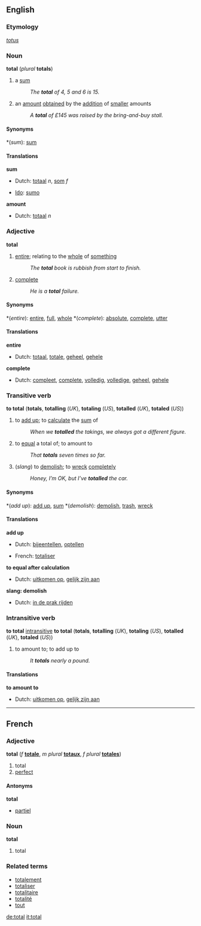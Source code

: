 ==English==
===Etymology===
{{L.}} ''[[totus]]''

===Noun===
'''total''' (''plural'' '''totals''')

#<!--DefB--> a [[sum]]
#:''The '''total''' of 4, 5 and 6 is 15.''
#<!--DefA--> an [[amount]] [[obtain]]ed by the [[addition]] of [[small]]er amounts
#:''A '''total''' of £145 was raised by the bring-and-buy stall.''

====Synonyms====
<!--DefB-->*(''sum''): [[sum]]

====Translations====
<!--DefB-->'''sum'''
{{top}}
*Dutch: [[totaal]] ''n'', [[som]] ''f''
{{mid}}
*[[Ido]]: [[sumo]]
{{bottom}}

<!--DefA-->'''amount'''
{{top}}
*Dutch: [[totaal]] ''n''
{{mid}}
{{bottom}}

===Adjective===
'''total'''
#<!--DefC--> [[entire]]; relating to the [[whole]] of [[something]]
#:''The '''total''' book is rubbish from start to finish.''
#<!--DefD--> [[complete]]
#:''He is a '''total''' failure.''

====Synonyms====
<!--DefC-->*(''entire''): [[entire]], [[full]], [[whole]]
<!--DefD-->*(''complete''): [[absolute]], [[complete]], [[utter]]

====Translations====
<!--DefC-->'''entire'''
{{top}}
*Dutch: [[totaal]], [[totale]], [[geheel]], [[gehele]]
{{mid}}
{{bottom}}

<!--DefD-->'''complete'''
{{top}}
*Dutch: [[compleet]], [[complete]], [[volledig]], [[volledige]], [[geheel]], [[gehele]]
{{mid}}
{{bottom}}

===Transitive verb===
'''to total''' ('''totals''', '''totalling''' (''UK''), '''totaling''' (''US''), '''totalled''' (''UK''), '''totaled''' (''US''))

#<!--DefE--> to [[add up]]; to [[calculate]] the [[sum]] of
#:''When we '''totalled''' the takings, we always got a different figure.''
#<!--DefF--> to [[equal]] a total of; to amount to
#:''That '''totals''' seven times so far.''
#<!--DefG--> (''slang'') to [[demolish]]; to [[wreck]] [[complete]]ly
#:''Honey, I’m OK, but I’ve '''totalled''' the car.''

====Synonyms====
<!--DefE-->*(''add up''): [[add up]], [[sum]]
<!--DefG-->*(''demolish''): [[demolish]], [[trash]], [[wreck]]

====Translations====
<!--DefE-->'''add up'''
{{top}}
*Dutch: [[bijeentellen]], [[optellen]]
{{mid}}
*French: [[totaliser]]
{{bottom}}

<!--DefF-->'''to equal after calculation'''
{{top}}
*Dutch: [[uitkomen op]], [[gelijk zijn aan]]
{{mid}}
{{bottom}}

<!--DefG-->'''slang: demolish'''
<!--Include SLANG translations here, where these exist-->
{{top}}
*Dutch: [[in de prak rijden]]
{{mid}}
{{bottom}}

===Intransitive verb===
'''to total''' [[intransitive]]
'''to total''' ('''totals''', '''totalling''' (''UK''), '''totaling''' (''US''), '''totalled''' (''UK''), '''totaled''' (''US''))

#<!--DefH--> to amount to; to add up to
#:''It '''totals''' nearly a pound.''

====Translations====
<!--DefH-->'''to amount to'''
{{top}}
*Dutch: [[uitkomen op]], [[gelijk zijn aan]]
{{mid}}
{{bottom}}

----
==French==
===Adjective===
'''total''' (''f'' '''[[totale]]''', ''m plural'' '''[[totaux]]''', ''f plural'' '''[[totales]]''')

#<!--DefI--> total
#<!--DefJ--> [[perfect]]

====Antonyms====
<!--DefI-->'''total'''
*[[partiel]]

===Noun===
'''total'''

#total

===Related terms===
*[[totalement]]
*[[totaliser]]
*[[totalitaire]]
*[[totalité]]
*[[tout]]

[[de:total]]
[[it:total]]